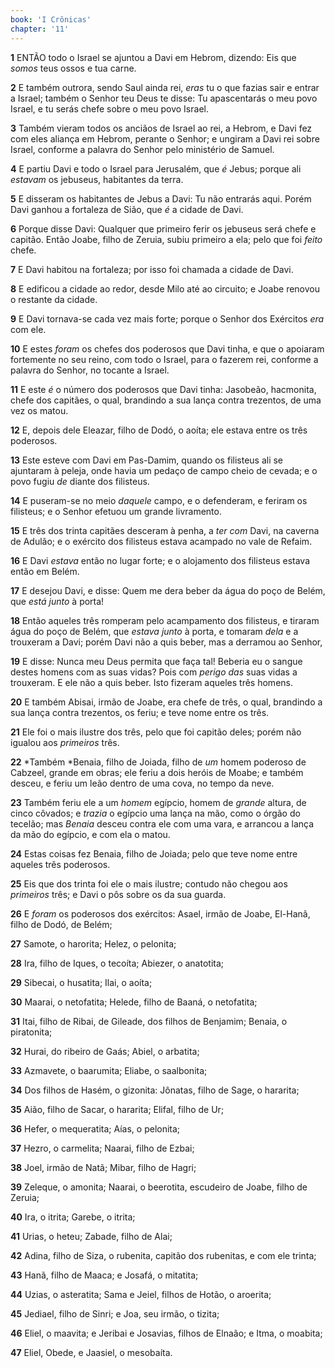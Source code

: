 ```yaml
---
book: 'I Crônicas'
chapter: '11'
---
```


**1** ENTÃO todo o Israel se ajuntou a Davi em Hebrom, dizendo: Eis que _somos_ teus ossos e tua carne.

**2** E também outrora, sendo Saul ainda rei, _eras_ tu o que fazias sair e entrar a Israel; também o Senhor teu Deus te disse: Tu apascentarás o meu povo Israel, e tu serás chefe sobre o meu povo Israel.

**3** Também vieram todos os anciãos de Israel ao rei, a Hebrom, e Davi fez com eles aliança em Hebrom, perante o Senhor; e ungiram a Davi rei sobre Israel, conforme a palavra do Senhor pelo ministério de Samuel.

**4** E partiu Davi e todo o Israel para Jerusalém, que _é_ Jebus; porque ali _estavam_ os jebuseus, habitantes da terra.

**5** E disseram os habitantes de Jebus a Davi: Tu não entrarás aqui. Porém Davi ganhou a fortaleza de Sião, que _é_ a cidade de Davi.

**6** Porque disse Davi: Qualquer que primeiro ferir os jebuseus será chefe e capitão. Então Joabe, filho de Zeruia, subiu primeiro a ela; pelo que foi _feito_ chefe.

**7** E Davi habitou na fortaleza; por isso foi chamada a cidade de Davi.

**8** E edificou a cidade ao redor, desde Milo até ao circuito; e Joabe renovou o restante da cidade.

**9** E Davi tornava-se cada vez mais forte; porque o Senhor dos Exércitos _era_ com ele.

**10** E estes _foram_ os chefes dos poderosos que Davi tinha, e que o apoiaram fortemente no seu reino, com todo o Israel, para o fazerem rei, conforme a palavra do Senhor, no tocante a Israel.

**11** E este _é_ o número dos poderosos que Davi tinha: Jasobeão, hacmonita, chefe dos capitães, o qual, brandindo a sua lança contra trezentos, de uma vez os matou.

**12** E, depois dele Eleazar, filho de Dodó, o aoíta; ele estava entre os três poderosos.

**13** Este esteve com Davi em Pas-Damim, quando os filisteus ali se ajuntaram à peleja, onde havia um pedaço de campo cheio de cevada; e o povo fugiu _de_ diante dos filisteus.

**14** E puseram-se no meio _daquele_ campo, e o defenderam, e feriram os filisteus; e o Senhor efetuou um grande livramento.

**15** E três dos trinta capitães desceram à penha, a _ter com_ Davi, na caverna de Adulão; e o exército dos filisteus estava acampado no vale de Refaim.

**16** E Davi _estava_ então no lugar forte; e o alojamento dos filisteus estava então em Belém.

**17** E desejou Davi, e disse: Quem me dera beber da água do poço de Belém, que _está junto_ à porta!

**18** Então aqueles três romperam pelo acampamento dos filisteus, e tiraram água do poço de Belém, que _estava junto_ à porta, e tomaram _dela_ e a trouxeram a Davi; porém Davi não a quis beber, mas a derramou ao Senhor,

**19** E disse: Nunca meu Deus permita que faça tal! Beberia eu o sangue destes homens com as suas vidas? Pois com _perigo das_ suas vidas a trouxeram. E ele não a quis beber. Isto fizeram aqueles três homens.

**20** E também Abisai, irmão de Joabe, era chefe de três, o qual, brandindo a sua lança contra trezentos, os feriu; e teve nome entre os três.

**21** Ele foi o mais ilustre dos três, pelo que foi capitão deles; porém não igualou aos _primeiros_ três.

**22** *Também *Benaia, filho de Joiada, filho de _um_ homem poderoso de Cabzeel, grande em obras; ele feriu a dois heróis de Moabe; e também desceu, e feriu um leão dentro de uma cova, no tempo da neve.

**23** Também feriu ele a um _homem_ egípcio, homem de _grande_ altura, de cinco côvados; e _trazia_ o egípcio uma lança na mão, como o órgão do tecelão; mas _Benaia_ desceu contra ele com uma vara, e arrancou a lança da mão do egípcio, e com ela o matou.

**24** Estas coisas fez Benaia, filho de Joiada; pelo que teve nome entre aqueles três poderosos.

**25** Eis que dos trinta foi ele o mais ilustre; contudo não chegou aos _primeiros_ três; e Davi o pôs sobre os da sua guarda.

**26** E _foram_ os poderosos dos exércitos: Asael, irmão de Joabe, El-Hanã, filho de Dodó, de Belém;

**27** Samote, o harorita; Helez, o pelonita;

**28** Ira, filho de Iques, o tecoíta; Abiezer, o anatotita;

**29** Sibecai, o husatita; Ilai, o aoíta;

**30** Maarai, o netofatita; Helede, filho de Baaná, o netofatita;

**31** Itai, filho de Ribai, de Gileade, dos filhos de Benjamim; Benaia, o piratonita;

**32** Hurai, do ribeiro de Gaás; Abiel, o arbatita;

**33** Azmavete, o baarumita; Eliabe, o saalbonita;

**34** Dos filhos de Hasém, o gizonita: Jônatas, filho de Sage, o hararita;

**35** Aião, filho de Sacar, o hararita; Elifal, filho de Ur;

**36** Hefer, o mequeratita; Aías, o pelonita;

**37** Hezro, o carmelita; Naarai, filho de Ezbai;

**38** Joel, irmão de Natã; Mibar, filho de Hagri;

**39** Zeleque, o amonita; Naarai, o beerotita, escudeiro de Joabe, filho de Zeruia;

**40** Ira, o itrita; Garebe, o itrita;

**41** Urias, o heteu; Zabade, filho de Alai;

**42** Adina, filho de Siza, o rubenita, capitão dos rubenitas, e com ele trinta;

**43** Hanã, filho de Maaca; e Josafá, o mitatita;

**44** Uzias, o asteratita; Sama e Jeiel, filhos de Hotão, o aroerita;

**45** Jediael, filho de Sinri; e Joa, seu irmão, o tizita;

**46** Eliel, o maavita; e Jeribai e Josavias, filhos de Elnaão; e Itma, o moabita;

**47** Eliel, Obede, e Jaasiel, o mesobaíta.
